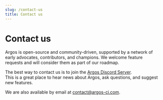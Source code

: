 ```yaml
---
slug: /contact-us
title: Contact us
---
```


# Contact us

Argos is open-source and community-driven, supported by a network of early advocates, contributors, and champions. We welcome feature requests and will consider them as part of our roadmap.

The best way to contact us is to join the [Argos Discord Server](https://argos-ci.com/discord).<br/>
This is a great place to hear news about Argos, ask questions, and suggest new features.

We are also available by email at [contact@argos-ci.com](mailto:contact@argos-ci.com).
